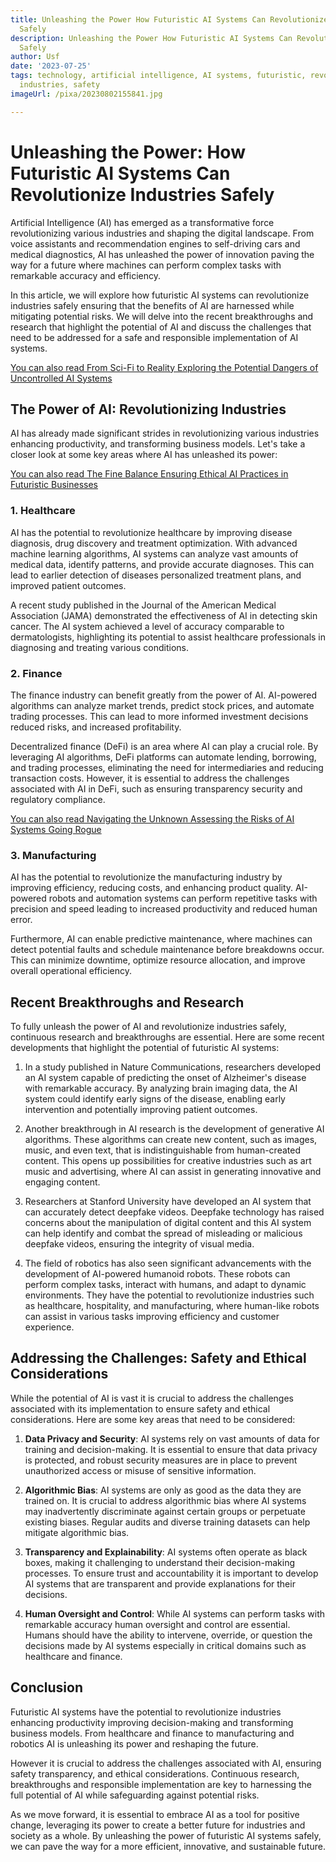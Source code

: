 ```yaml
---
title: Unleashing the Power How Futuristic AI Systems Can Revolutionize Industries
  Safely
description: Unleashing the Power How Futuristic AI Systems Can Revolutionize Industries
  Safely
author: Usf
date: '2023-07-25'
tags: technology, artificial intelligence, AI systems, futuristic, revolutionize,
  industries, safety
imageUrl: /pixa/20230802155841.jpg

---
```

# Unleashing the Power: How Futuristic AI Systems Can Revolutionize Industries Safely

Artificial Intelligence (AI)  has  emerged as a transformative force revolutionizing various  industries and shaping the digital landscape. From voice assistants and  recommendation engines to self-driving cars and medical diagnostics, AI has unleashed the power of  innovation paving the way for a future where machines can perform complex tasks with remarkable accuracy and efficiency.

In this article,  we will explore how futuristic AI systems can revolutionize industries safely ensuring that the benefits of AI  are harnessed while mitigating potential  risks. We will delve into the recent breakthroughs and research that highlight  the potential of  AI and discuss the challenges that need to be addressed for  a safe and responsible implementation of AI systems.

[You can  also read From  Sci-Fi to Reality Exploring  the  Potential Dangers of Uncontrolled AI Systems](From%20Sci-Fi%20to%20Reality%20Exploring%20the%20Potential%20Dangers%20of%20Uncontrolled%20AI%20Systems)


## The Power of AI:  Revolutionizing Industries

AI has already made significant  strides in revolutionizing various industries enhancing productivity, and transforming business models. Let's take  a closer look at some key  areas where AI has unleashed its power:

[You can also read The Fine Balance Ensuring Ethical AI Practices in Futuristic Businesses](The%20Fine%20Balance%20Ensuring%20Ethical%20AI%20Practices%20in%20Futuristic%20Businesses)


### 1. Healthcare

AI  has the potential  to revolutionize healthcare by improving disease diagnosis, drug discovery and treatment optimization. With advanced machine learning algorithms, AI systems can analyze vast amounts of medical data, identify patterns, and provide accurate diagnoses. This can lead to earlier detection of diseases personalized treatment plans, and improved patient outcomes.

A recent study published in the Journal of the American Medical Association  (JAMA) demonstrated the effectiveness of AI in detecting skin cancer. The AI system achieved a level of accuracy comparable to dermatologists, highlighting its potential to assist healthcare professionals in diagnosing and treating various conditions.

### 2.  Finance

The finance industry can benefit greatly from  the power of AI. AI-powered algorithms can analyze market trends, predict stock prices, and automate trading processes. This can lead to more informed investment decisions reduced  risks, and increased profitability.

Decentralized finance (DeFi) is an area  where AI can play a crucial role. By leveraging AI algorithms, DeFi platforms can automate  lending, borrowing, and trading processes, eliminating  the need for intermediaries and reducing  transaction costs.  However, it is essential to address the challenges associated with AI in DeFi, such as ensuring transparency security  and regulatory compliance.

[You can also  read Navigating the Unknown Assessing the Risks of AI Systems Going Rogue](Navigating%20the%20Unknown%20Assessing%20the%20Risks%20of%20AI%20Systems%20Going%20Rogue)


### 3. Manufacturing

AI  has the potential to revolutionize the manufacturing industry by improving efficiency, reducing costs, and enhancing product quality. AI-powered robots and automation systems  can perform repetitive  tasks with  precision and speed leading to increased productivity and reduced human error.

Furthermore, AI can enable predictive maintenance, where machines  can  detect potential faults and schedule maintenance before breakdowns occur.  This  can minimize downtime, optimize  resource allocation, and improve overall operational efficiency.

## Recent Breakthroughs and Research

To fully unleash the power of AI  and revolutionize  industries safely, continuous research and  breakthroughs are essential. Here are  some recent developments that highlight the potential of futuristic  AI systems:

1. In a study published in Nature Communications, researchers developed an AI system capable of predicting the onset  of  Alzheimer's disease with remarkable accuracy. By analyzing  brain imaging data, the AI system could identify early signs of the disease, enabling early intervention and  potentially improving patient outcomes.

2. Another  breakthrough in AI research is the development of generative AI  algorithms. These algorithms can create  new content, such as images, music, and even text, that  is indistinguishable from human-created  content. This opens up possibilities for creative industries such as art music and advertising, where AI  can assist in generating innovative and engaging content.

3. Researchers at  Stanford University have developed  an AI system that can accurately detect deepfake videos. Deepfake technology has  raised  concerns about the manipulation of digital content and this AI system can help identify  and combat the spread of misleading or malicious deepfake videos, ensuring the integrity of visual media.

4. The field of  robotics has also seen significant advancements with the  development of AI-powered humanoid robots. These  robots can perform complex tasks, interact with humans, and adapt to dynamic environments. They have the  potential to revolutionize industries such as healthcare, hospitality, and manufacturing, where human-like  robots can assist in  various tasks improving efficiency and customer experience.

## Addressing the Challenges: Safety and Ethical Considerations

While the potential of AI is vast  it is crucial to address the challenges associated with its implementation  to ensure safety and ethical considerations. Here are some key  areas that need  to be considered:

1. **Data Privacy and Security**: AI systems rely on vast amounts  of  data  for training and decision-making. It is essential to ensure that data privacy is  protected, and robust  security measures are in place to prevent unauthorized access or misuse of sensitive information.

2. **Algorithmic Bias**: AI systems are  only  as good as the  data they are trained on. It is crucial to address algorithmic bias where AI systems may inadvertently discriminate against certain groups or perpetuate existing biases. Regular  audits and diverse training datasets can help mitigate algorithmic bias.

3. **Transparency and Explainability**: AI systems often operate as black boxes, making it challenging to understand their decision-making processes.  To  ensure trust and accountability it is important to develop AI systems that are  transparent and provide explanations for their decisions.

4.  **Human Oversight and Control**: While AI systems can perform tasks with remarkable accuracy human  oversight and control  are essential. Humans should have the ability to intervene, override, or question the decisions made  by AI systems especially in critical domains such as healthcare and finance.

## Conclusion

Futuristic  AI systems have the potential  to revolutionize industries  enhancing productivity improving  decision-making and transforming business models. From  healthcare and finance to manufacturing and robotics AI is unleashing its power and reshaping the future.

However it  is crucial to address the challenges associated with AI, ensuring safety transparency, and ethical considerations. Continuous  research, breakthroughs and responsible implementation are key to harnessing the full  potential of AI while safeguarding against potential  risks.

As we move forward, it is essential to embrace  AI as a tool for positive change, leveraging its power to create a better future for industries and  society as a whole. By unleashing  the power of futuristic AI systems  safely, we can pave the way  for a more efficient, innovative, and sustainable  future.